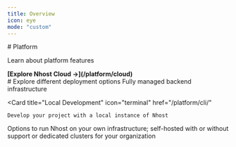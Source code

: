 ```yaml
---
title: Overview
icon: eye
mode: "custom"
---
```


<div className="welcome-page">
  <div className="welcome-hero">
    # Platform
    <p>Learn about platform features</p>
    <b>
      [Explore Nhost Cloud →](/platform/cloud)
    </b>
  </div>

  <div className="welcome-get-started">
    # Explore different deployment options

<CardGroup cols={2}>
  <Card
    title="Cloud"
    icon="cloud"
    href="/platform/cloud/"
  >
    Fully managed backend infrastructure
  </Card>

  <Card
    title="Local Development"
    icon="terminal"
    href="/platform/cli/"
  >
    Develop your project with a local instance of Nhost
  </Card>

</CardGroup>
<CardGroup cols={1}>
  <Card
    title="Self-Hosting"
    icon="server"
    href="/platform/self-hosting/"
  >
    Options to run Nhost on your own infrastructure; self-hosted with or without support or dedicated clusters for your organization
  </Card>
  </CardGroup>
    
  </div>
</div>


